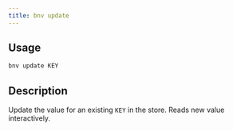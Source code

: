 ```yaml
---
title: bnv update
---
```


## Usage

```bash
bnv update KEY
```

## Description

Update the value for an existing `KEY` in the store. Reads new value interactively.


